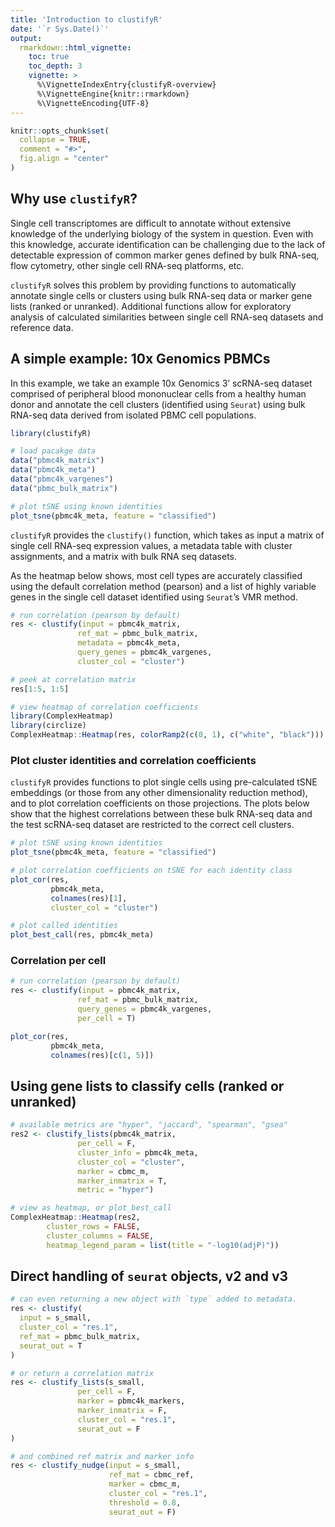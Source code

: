 ```yaml
---
title: 'Introduction to clustifyR'
date: '`r Sys.Date()`'
output:
  rmarkdown::html_vignette:
    toc: true
    toc_depth: 3
    vignette: >
      %\VignetteIndexEntry{clustifyR-overview}
      %\VignetteEngine{knitr::rmarkdown}
      %\VignetteEncoding{UTF-8}
---
```


```r
knitr::opts_chunk$set(
  collapse = TRUE,
  comment = "#>",
  fig.align = "center"
)
```

## Why use `clustifyR`?

Single cell transcriptomes are difficult to annotate without extensive knowledge of the underlying biology of the system in question. Even with this knowledge, accurate identification can be challenging due to the lack of detectable expression of common marker genes defined by bulk RNA-seq, flow cytometry, other single cell RNA-seq platforms, etc.

`clustifyR` solves this problem by providing functions to automatically annotate single cells or clusters using bulk RNA-seq data or marker gene lists (ranked or unranked). Additional functions allow for exploratory analysis of calculated similarities between single cell RNA-seq datasets and reference data.

## A simple example: 10x Genomics PBMCs

In this example, we take an example 10x Genomics 3' scRNA-seq dataset comprised of peripheral blood mononuclear cells from a healthy human donor and annotate the cell clusters (identified using `Seurat`) using bulk RNA-seq data derived from isolated PBMC cell populations. 

```r
library(clustifyR)

# load pacakge data
data("pbmc4k_matrix")
data("pbmc4k_meta")
data("pbmc4k_vargenes")
data("pbmc_bulk_matrix")

# plot tSNE using known identities
plot_tsne(pbmc4k_meta, feature = "classified")
```

`clustifyR` provides the `clustify()` function, which takes as input a matrix of single cell RNA-seq expression values, a metadata table with cluster assignments, and a matrix with bulk RNA seq datasets. 

As the heatmap below shows, most cell types are accurately classified using the default correlation method (pearson) and a list of highly variable genes in the single cell dataset identified using `Seurat`'s VMR method.

```r
# run correlation (pearson by default)
res <- clustify(input = pbmc4k_matrix,
               ref_mat = pbmc_bulk_matrix,
               metadata = pbmc4k_meta,
               query_genes = pbmc4k_vargenes,
               cluster_col = "cluster")

# peek at correlation matrix
res[1:5, 1:5]

# view heatmap of correlation coefficients
library(ComplexHeatmap)
library(circlize)
ComplexHeatmap::Heatmap(res, colorRamp2(c(0, 1), c("white", "black")))
```

### Plot cluster identities and correlation coefficients

`clustifyR` provides functions to plot single cells using pre-calculated tSNE embeddings (or those from any other dimensionality reduction method), and to plot correlation coefficients on those projections. The plots below show that the highest correlations between these bulk RNA-seq data and the test scRNA-seq dataset are restricted to the correct cell clusters.

```r
# plot tSNE using known identities
plot_tsne(pbmc4k_meta, feature = "classified")

# plot correlation coefficients on tSNE for each identity class
plot_cor(res,
         pbmc4k_meta,
         colnames(res)[1],
         cluster_col = "cluster")

# plot called identities
plot_best_call(res, pbmc4k_meta)
```

### Correlation per cell

```r
# run correlation (pearson by default)
res <- clustify(input = pbmc4k_matrix,
               ref_mat = pbmc_bulk_matrix,
               query_genes = pbmc4k_vargenes,
               per_cell = T)

plot_cor(res,
         pbmc4k_meta,
         colnames(res)[c(1, 5)])
```

## Using gene lists to classify cells (ranked or unranked)

```r
# available metrics are "hyper", "jaccard", "spearman", "gsea"
res2 <- clustify_lists(pbmc4k_matrix,
               per_cell = F,
               cluster_info = pbmc4k_meta,
               cluster_col = "cluster",
               marker = cbmc_m,
               marker_inmatrix = T,
               metric = "hyper")

# view as heatmap, or plot_best_call
ComplexHeatmap::Heatmap(res2, 
        cluster_rows = FALSE, 
        cluster_columns = FALSE, 
        heatmap_legend_param = list(title = "-log10(adjP)"))
```


## Direct handling of `seurat` objects, v2 and v3

```r
# can even returning a new object with `type` added to metadata.
res <- clustify(
  input = s_small,
  cluster_col = "res.1",
  ref_mat = pbmc_bulk_matrix,
  seurat_out = T
)

# or return a correlation matrix
res <- clustify_lists(s_small,
               per_cell = F,
               marker = pbmc4k_markers,
               marker_inmatrix = F,
               cluster_col = "res.1",
               seurat_out = F
)

# and combined ref matrix and marker info
res <- clustify_nudge(input = s_small,
                      ref_mat = cbmc_ref,
                      marker = cbmc_m,
                      cluster_col = "res.1",
                      threshold = 0.8,
                      seurat_out = F)
```
